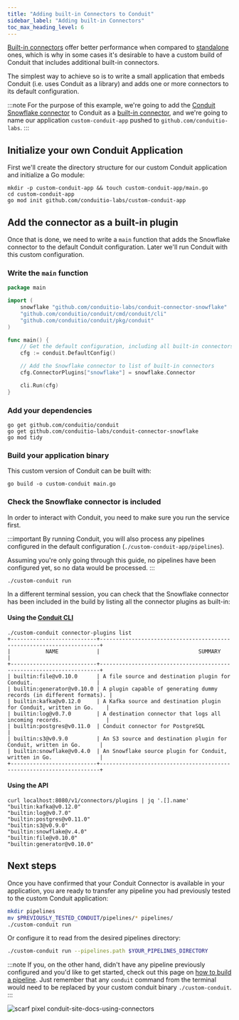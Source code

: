 ```yaml
---
title: "Adding built-in Connectors to Conduit"
sidebar_label: "Adding built-in Connectors"
toc_max_heading_level: 6
---
```


[Built-in connectors](/docs/core-concepts#built-in-connector) offer better performance when compared to [standalone](/docs/core-concepts#standalone-connector) ones,
which is why in some cases it's desirable to have a custom build of Conduit that
includes additional built-in connectors.

The simplest way to achieve so is to write a small application that embeds
Conduit (i.e. uses Conduit as a library) and adds one or more connectors to its
default configuration.

:::note
For the purpose of this example, we're going to add the [Conduit Snowflake connector](/docs/using/connectors/list/snowflake) to Conduit as a [built-in connector](/docs/core-concepts#built-in-connector), and we're going to name our application `custom-conduit-app` pushed to `github.com/conduitio-labs`.
:::

## Initialize your own Conduit Application

First we'll create the directory structure for our custom Conduit application and initialize a Go module:

```shell
mkdir -p custom-conduit-app && touch custom-conduit-app/main.go
cd custom-conduit-app
go mod init github.com/conduitio-labs/custom-conduit-app
```

## Add the connector as a built-in plugin

Once that is done, we need to write a `main` function that adds the Snowflake connector to the default Conduit configuration. Later we'll run Conduit with this custom configuration.


### Write the `main` function

```go title="custom-conduit-app/main.go"
package main

import (
	snowflake "github.com/conduitio-labs/conduit-connector-snowflake"
	"github.com/conduitio/conduit/cmd/conduit/cli"
	"github.com/conduitio/conduit/pkg/conduit"
)

func main() {
	// Get the default configuration, including all built-in connectors
	cfg := conduit.DefaultConfig()

	// Add the Snowflake connector to list of built-in connectors
	cfg.ConnectorPlugins["snowflake"] = snowflake.Connector

	cli.Run(cfg)
}
```

### Add your dependencies

```shell
go get github.com/conduitio/conduit
go get github.com/conduitio-labs/conduit-connector-snowflake
go mod tidy
```

### Build your application binary

This custom version of Conduit can be built with: 

```shell title="custom-conduit-app"
go build -o custom-conduit main.go
```

### Check the Snowflake connector is included

In order to interact with Conduit, you need to make sure you run the service first. 

:::important
By running Conduit, you will also process any pipelines configured in the default configuration (`./custom-conduit-app/pipelines`).

Assuming you're only going through this guide, no pipelines have been configured yet, so no data would be processed.
:::

```shell title="custom-conduit-app"
./custom-conduit run
``` 

In a different terminal session, you can check that the Snowflake connector has been 
included in the build by listing all the connector plugins as built-in: 

#### Using the [Conduit CLI](/docs/cli)

```shell title="custom-conduit-app"
./custom-conduit connector-plugins list
+---------------------------+----------------------------------------------------------------------+
|           NAME            |                               SUMMARY                                |
+---------------------------+----------------------------------------------------------------------+
| builtin:file@v0.10.0      | A file source and destination plugin for Conduit.                    |
| builtin:generator@v0.10.0 | A plugin capable of generating dummy records (in different formats). |
| builtin:kafka@v0.12.0     | A Kafka source and destination plugin for Conduit, written in Go.    |
| builtin:log@v0.7.0        | A destination connector that logs all incoming records.              |
| builtin:postgres@v0.11.0  | Conduit connector for PostgreSQL                                     |
| builtin:s3@v0.9.0         | An S3 source and destination plugin for Conduit, written in Go.      |
| builtin:snowflake@v0.4.0  | An Snowflake source plugin for Conduit, written in Go.               |
+---------------------------+----------------------------------------------------------------------+
```

#### Using the API

```shell
curl localhost:8080/v1/connectors/plugins | jq '.[].name'
"builtin:kafka@v0.12.0"
"builtin:log@v0.7.0"
"builtin:postgres@v0.11.0"
"builtin:s3@v0.9.0"
"builtin:snowflake@v.4.0"
"builtin:file@v0.10.0"
"builtin:generator@v0.10.0"
```

## Next steps

Once you have confirmed that your Conduit Connector is available in your application, you are ready to transfer any pipeline you had previously tested to the custom Conduit application:

```bash title="custom-conduit-app"
mkdir pipelines
mv $PREVIOUSLY_TESTED_CONDUIT/pipelines/* pipelines/
./custom-conduit run
```

Or configure it to read from the desired pipelines directory:

```bash title="custom-conduit-app"
./custom-conduit run --pipelines.path $YOUR_PIPELINES_DIRECTORY
```

:::note
If you, on the other hand, didn't have any pipeline previously configured and you'd like to get started, check out this page on [how to build a pipeline](/docs/getting-started#build-a-pipeline). Just remember that any `conduit` command from the terminal would need to be replaced by your custom conduit binary `./custom-conduit`.
:::

![scarf pixel conduit-site-docs-using-connectors](https://static.scarf.sh/a.png?x-pxid=53743422-c614-4e45-acaa-f1f9f604321e)